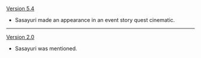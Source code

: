 {{Change History/Header}}
[[Version 5.4]]
* Sasayuri made an appearance in an event story quest cinematic.
----
[[Version 2.0]]
* Sasayuri was mentioned.